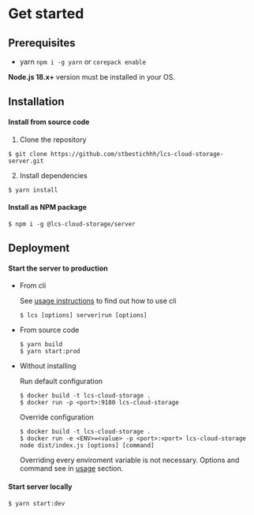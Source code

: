 # Get started

## Prerequisites

* yarn `npm i -g yarn` or `corepack enable`

**Node.js 18.x+** version must be installed in your OS.

## Installation

#### Install from source code

1. Clone the repository

```shell
$ git clone https://github.com/stbestichhh/lcs-cloud-storage-server.git
```

2. Install dependencies

```shell
$ yarn install
```

#### Install as NPM package

```shell
$ npm i -g @lcs-cloud-storage/server
```

## Deployment

#### Start the server to production

* From cli

  See [usage instructions](advanced/cli.mdx) to find out how to use cli

  ```shell
  $ lcs [options] server|run [options]
  ```

* From source code

  ```shell
  $ yarn build
  $ yarn start:prod
  ```

* Without installing

  Run default configuration

  ```shell
  $ docker build -t lcs-cloud-storage .
  $ docker run -p <port>:9180 lcs-cloud-storage
  ```

  Override configuration
  ```shell
  $ docker build -t lcs-cloud-storage .
  $ docker run -e <ENV>=<value> -p <port>:<port> lcs-cloud-storage node dist/index.js [options] [command]
  ```

  Overriding every enviroment variable is not necessary. Options and command see in [usage](advanced/cli.mdx) section.

#### Start server locally

```shell
$ yarn start:dev
```
